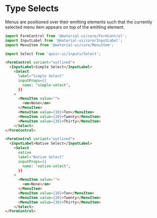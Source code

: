 
<h1>Type Selects</h1>
<p style={{fontSize: 18, fontFamily: ['"Montserrat"', 'sans-serif'].join(',')}}>Menus are positioned over their emitting elements such that the currently selected menu item appears on top of the emitting element.</p>

<Preview withSource="none">
  <Story id="components-inputs-select-example--types" />
</Preview>

```js
import FormControl from '@material-ui/core/FormControl';
import InputLabel from '@material-ui/core/InputLabel';
import MenuItem from '@material-ui/core/MenuItem';

import Select from 'qasir-ui/inputs/Select';
```

```html
<FormControl variant="outlined">
  <InputLabel>Simple Select</InputLabel>
    <Select
      label="Simple Select"
      inputProps={{
        name: 'simple-select',
      }}
    >
      <MenuItem value="">
        <em>None</em>
      </MenuItem>
      <MenuItem value={10}>Ten</MenuItem>
      <MenuItem value={20}>Twenty</MenuItem>
      <MenuItem value={30}>Thirty</MenuItem>
    </Select>
</FormControl>
```

```html
<FormControl variant="outlined">
  <InputLabel>Native Select</InputLabel>
    <Select
      native
      label="Native Select"
      inputProps={{
        name: 'native-select',
      }}
    >
      <MenuItem value="">
        <em>None</em>
      </MenuItem>
      <MenuItem value={10}>Ten</MenuItem>
      <MenuItem value={20}>Twenty</MenuItem>
      <MenuItem value={30}>Thirty</MenuItem>
    </Select>
</FormControl>
```

